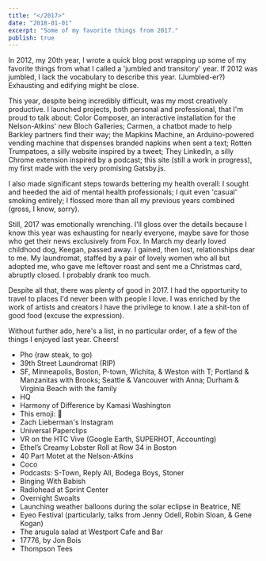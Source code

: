 ```yaml
---
title: "</2017>"
date: "2018-01-01"
excerpt: "Some of my favorite things from 2017."
publish: true
---
```



<section class="blog-section">

In 2012, my 20th year, I wrote a quick <XA href="http://press10.tumblr.com/post/39331250761">blog post</XA> wrapping up some of my favorite things from what I called a 'jumbled and transitory' year. If 2012 was jumbled, I lack the vocabulary to describe this year. (Jumbled-er?) Exhausting and edifying might be close.

This year, despite being incredibly difficult, was my most creatively productive. I launched projects, both personal and professional, that I'm proud to talk about: <XA href="https://www.color-composer.net/">Color Composer</XA>, an interactive installation for the Nelson-Atkins' new <XA href="https://nelson-atkins.org/the-bloch-galleries/">Bloch Galleries</XA>; <XA href="https://medium.com/moonshotlab/finding-carmen-3c5e28c92f6b">Carmen</XA>, a chatbot made to help <XA href="https://www.barkleyus.com/">Barkley</XA> partners find their way; the Mapkins Machine, an Arduino-powered vending machine that dispenses branded napkins when sent a text; <XA href="https://rottentrumpatoes.com/">Rotten Trumpatoes</XA>, a silly website inspired by <XA href="https://twitter.com/PJVogt/status/895824447113842689">a tweet</XA>; <XA href="https://chrome.google.com/webstore/detail/they-linkedin/cmjockpmecfhkaeadcgneakffkioombe">They LinkedIn</XA>, a silly Chrome extension inspired by <XA href="https://trackchanges.postlight.com/paul-and-rich-try-to-talk-about-something-else-but-end-up-complaining-about-linkedin-again-c20526cfdb74">a podcast</XA>; this site (still a work in progress), my first made with the very promising <XA href="https://www.gatsbyjs.org/">Gatsby.js</XA>.

I also made significant steps towards bettering my health overall: I sought and heeded the aid of mental health professionals; I quit even 'casual' smoking entirely; I flossed more than all my previous years combined (gross, I know, sorry).

Still, 2017 was emotionally wrenching. I'll gloss over the details because I know this year was exhausting for nearly everyone, maybe save for those who get their news exclusively from Fox. In March my dearly loved childhood dog, <XA href="https://photos.google.com/share/AF1QipPXh0WAEJVOuE9Ki5Z0c0f4RkimbXjNKEaznuFkCtqEUifLpwd1SEhTE2AErrzVTQ/photo/AF1QipNjSOYCLbhITC-Cszg6-4LZcNeYkUjMWo8BDzkY?key=bkF0Q0FEeXJfcEdvQzgxd0FGTjk0dVZZMnRJN0tn">Keegan</XA>, passed away. I gained, then lost, relationships dear to me. My laundromat, staffed by a pair of lovely women who all but adopted me, who gave me leftover roast and sent me a Christmas card, abruptly closed. I probably drank too much.

Despite all that, there was plenty of good in 2017. I had the opportunity to travel to places I'd never been with people I love. I was enriched by the work of artists and creators I have the privilege to know. I ate a shit-ton of good food (excuse the expression).

Without further ado, here's a list, in no particular order, of a few of the things I enjoyed last year. Cheers!

* Pho (raw steak, <XA href="http://www.iphotower.com/">to go</XA>)
* 39th Street Laundromat (RIP)
* <XA href="https://photos.google.com/share/AF1QipOGvNdxp2C0d9uHhl7jDhTzlTjZ2f6TpFtYMmoNzyo21c9lsjtKICmJyjqm_hBNOg/photo/AF1QipN4QX9mcYcovr5mnTUmJfgOod5Y24mUr0YZkpmp?key=Y1N2Q2NodkYzNE9xc1l4VXlxMUI0NjV4RktkeTZR">SF</XA>, <XA href="https://photos.google.com/share/AF1QipOGvNdxp2C0d9uHhl7jDhTzlTjZ2f6TpFtYMmoNzyo21c9lsjtKICmJyjqm_hBNOg/photo/AF1QipNwifklVW3X_ZEZngJdLRV0GSVFIvlDi5swY2Gs?key=Y1N2Q2NodkYzNE9xc1l4VXlxMUI0NjV4RktkeTZR">Minneapolis</XA>, <XA href="https://photos.google.com/share/AF1QipOGvNdxp2C0d9uHhl7jDhTzlTjZ2f6TpFtYMmoNzyo21c9lsjtKICmJyjqm_hBNOg/photo/AF1QipPZWeca_azDe0flCnJfMiBilz58tzozeXo1zR0G?key=Y1N2Q2NodkYzNE9xc1l4VXlxMUI0NjV4RktkeTZR">Boston</XA>, <XA href="https://photos.google.com/share/AF1QipOGvNdxp2C0d9uHhl7jDhTzlTjZ2f6TpFtYMmoNzyo21c9lsjtKICmJyjqm_hBNOg/photo/AF1QipN41NdRdvc3dto2Qbop7GIyS4U35bXY0By-e9v6?key=Y1N2Q2NodkYzNE9xc1l4VXlxMUI0NjV4RktkeTZR">P-town</XA>, Wichita, & Weston with T; <XA href="https://photos.google.com/share/AF1QipOjNdE6Xk3yaemAgc2gqfd8BI13LVGOu5FmLM0SMLI9kzBpj5H4Bs-ILO9VbNif2A/photo/AF1QipMtdLC3_OY1mBNz47fB4GGg7niFx-sgaHk2OOiD?key=LTA1dnVCUktRbFBoMXFySTVpTTJYbzlaZ0NoOEhB">Portland</XA> & <XA href="https://photos.google.com/share/AF1QipOjNdE6Xk3yaemAgc2gqfd8BI13LVGOu5FmLM0SMLI9kzBpj5H4Bs-ILO9VbNif2A/photo/AF1QipPuo9zO6pYVSfnInT9XMG4fLHRT5nZIhibjlmBc?key=LTA1dnVCUktRbFBoMXFySTVpTTJYbzlaZ0NoOEhB">Manzanitas</XA> with Brooks; <XA href="https://photos.google.com/share/AF1QipOjNdE6Xk3yaemAgc2gqfd8BI13LVGOu5FmLM0SMLI9kzBpj5H4Bs-ILO9VbNif2A/photo/AF1QipOsfqftaOuDBwW5EpDaZjUJ2mD61Okl9smqpjEx?key=LTA1dnVCUktRbFBoMXFySTVpTTJYbzlaZ0NoOEhB">Seattle</XA> & <XA href="https://photos.google.com/share/AF1QipOjNdE6Xk3yaemAgc2gqfd8BI13LVGOu5FmLM0SMLI9kzBpj5H4Bs-ILO9VbNif2A/photo/AF1QipNGj2yeRYZafydTo9ZRPrtG0rSXXV2iNZDOrLaC?key=LTA1dnVCUktRbFBoMXFySTVpTTJYbzlaZ0NoOEhB">Vancouver</XA> with Anna; Durham & <XA href="https://photos.google.com/share/AF1QipOGvNdxp2C0d9uHhl7jDhTzlTjZ2f6TpFtYMmoNzyo21c9lsjtKICmJyjqm_hBNOg/photo/AF1QipPAa7wC90Nc0NgYebmYmAZWSmMxYJN3LVrieAQa?key=Y1N2Q2NodkYzNE9xc1l4VXlxMUI0NjV4RktkeTZR">Virginia Beach</XA> with the family
* <XA href="https://itunes.apple.com/us/app/hq-live-trivia-game-show/id1232278996?mt=8">HQ</XA>
* <XA href="https://www.youtube.com/watch?v=rtW1S5EbHgU">Harmony of Difference</XA> by Kamasi Washington
* This emoji: 🤠
* Zach Lieberman's <XA href="https://www.instagram.com/zach.lieberman/">Instagram</XA>
* <XA href="http://www.decisionproblem.com/paperclips/index2.html">Universal Paperclips</XA>
* VR on the HTC Vive (Google Earth, SUPERHOT, <XA href="http://store.steampowered.com/app/518580/Accounting/">Accounting</XA>)
* Ethel’s Creamy Lobster Roll at <XA href="http://row34.com/">Row 34</XA> in Boston
* <XA href="https://www.npr.org/sections/13.7/2017/03/10/519587414/the-power-of-40-speakers-in-a-room">40 Part Motet</XA> at the Nelson-Atkins
* <XA href="https://www.youtube.com/watch?v=zNCz4mQzfEI">Coco</XA>
* Podcasts: <XA href="https://stownpodcast.org/">S-Town</XA>, <XA href="https://gimletmedia.com/reply-all/">Reply All</XA>, <XA href="https://soundcloud.com/bodega-sushi">Bodega Boys</XA>, <XA href="https://overcast.fm/itunes1219395487/stoner">Stoner</XA>
* <XA href="https://www.youtube.com/channel/UCJHA_jMfCvEnv-3kRjTCQXw">Binging With Babish</XA>
* Radiohead at Sprint Center
* <XA href="https://www.thehairpin.com/2016/10/ask-a-swole-woman-overnight-oats/">Overnight Swoalts</XA>
* Launching weather balloons during the solar eclipse in Beatrice, NE
* Eyeo Festival (particularly, talks from <XA href="https://vimeo.com/232544904">Jenny Odell</XA>, <XA href="https://vimeo.com/232545219">Robin Sloan</XA>, & <XA href="https://vimeo.com/232544884">Gene Kogan</XA>)
* The arugula salad at <XA href="http://westportcafeandbar.com/">Westport Cafe and Bar</XA>
* <XA href="https://www.sbnation.com/a/17776-football">17776</XA>, by Jon Bois
* <XA href="https://www.amazon.com/Thompson-Tee-Sweat-Bamboo-Medium/dp/B00OL11K6W">Thompson Tees</XA>

</section>

